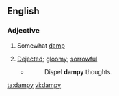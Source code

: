 ==English==

===Adjective===
{{head|en|adjective}}

# {{context|obsolete}} Somewhat [[damp]]
# {{context|obsolete}} [[dejected|Dejected]]; [[gloomy]]; [[sorrowful]]
#* {{rfquotek|Drayton}}
#*: Dispel '''dampy''' thoughts. 

[[ta:dampy]]
[[vi:dampy]]
